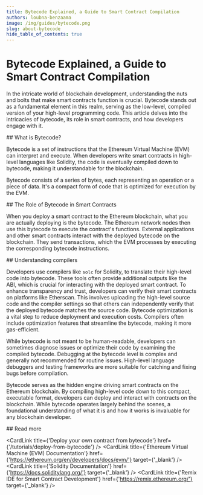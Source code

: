 ```yaml
---
title: Bytecode Explained, a Guide to Smart Contract Compilation
authors: loubna-benzaama
image: /img/guides/bytecode.png
slug: about-bytecode
hide_table_of_contents: true
---
```


# Bytecode Explained, a Guide to Smart Contract Compilation

In the intricate world of blockchain development, understanding the nuts and bolts that make smart contracts function is crucial. Bytecode stands out as a fundamental element in this realm, serving as the low-level, compiled version of your high-level programming code. This article delves into the intricacies of bytecode, its role in smart contracts, and how developers engage with it.

<StepSection>
## What is Bytecode?

Bytecode is a set of instructions that the Ethereum Virtual Machine (EVM) can interpret and execute. When developers write smart contracts in high-level languages like Solidity, the code is eventually compiled down to bytecode, making it understandable for the blockchain.

Bytecode consists of a series of bytes, each representing an operation or a piece of data. It's a compact form of code that is optimized for execution by the EVM.
</StepSection>

<StepSection>
## The Role of Bytecode in Smart Contracts

When you deploy a smart contract to the Ethereum blockchain, what you are actually deploying is the bytecode. The Ethereum network nodes then use this bytecode to execute the contract's functions. External applications and other smart contracts interact with the deployed bytecode on the blockchain. They send transactions, which the EVM processes by executing the corresponding bytecode instructions.
</StepSection>

<StepSection>
## Understanding compilers

Developers use compilers like `solc` for Solidity, to translate their high-level code into bytecode. These tools often provide additional outputs like the ABI, which is crucial for interacting with the deployed smart contract.
To enhance transparency and trust, developers can verify their smart contracts on platforms like Etherscan. This involves uploading the high-level source code and the compiler settings so that others can independently verify that the deployed bytecode matches the source code. Bytecode optimization is a vital step to reduce deployment and execution costs. Compilers often include optimization features that streamline the bytecode, making it more gas-efficient.

While bytecode is not meant to be human-readable, developers can sometimes diagnose issues or optimize their code by examining the compiled bytecode. Debugging at the bytecode level is complex and generally not recommended for routine issues. High-level language debuggers and testing frameworks are more suitable for catching and fixing bugs before compilation.

Bytecode serves as the hidden engine driving smart contracts on the Ethereum blockchain. By compiling high-level code down to this compact, executable format, developers can deploy and interact with contracts on the blockchain. While bytecode operates largely behind the scenes, a foundational understanding of what it is and how it works is invaluable for any blockchain developer.
</StepSection>

<StepSection>
## Read more

<CardLink
    title={'Deploy your own contract from bytecode'}
    href={'/tutorials/deploy-from-bytecode'}
/>
<CardLink
    title={'Ethereum Virtual Machine (EVM) Documentation'}
    href={'https://ethereum.org/en/developers/docs/evm/'}
    target={'_blank'}
/>
<CardLink
    title={'Solidity Documentation'}
    href={'https://docs.soliditylang.org/'}
    target={'_blank'}
/>
<CardLink
    title={'Remix IDE for Smart Contract Development'}
    href={'https://remix.ethereum.org/'}
    target={'_blank'}
/>
</StepSection>
